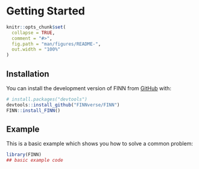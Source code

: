 # Getting Started {#sec-gettingstarted}

```r
knitr::opts_chunk$set(
  collapse = TRUE,
  comment = "#>",
  fig.path = "man/figures/README-",
  out.width = "100%"
)
```

## Installation

You can install the development version of FINN from [GitHub](https://github.com/) with:

``` r
# install.packages("devtools")
devtools::install_github("FINNverse/FINN")
FINN::install_FINN()
```

## Example

This is a basic example which shows you how to solve a common problem:

```r
library(FINN)
## basic example code
```


